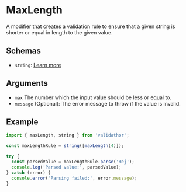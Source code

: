 # MaxLength

A modifier that creates a validation rule to ensure that a given string is shorter or equal in length to the given value.

## Schemas

- `string`: [Learn more](/schemas/string)

## Arguments

- `max` The number which the input value should be less or equal to.
- `message` (Optional): The error message to throw if the value is invalid.

## Example

```ts
import { maxLength, string } from 'validathor';

const maxLengthRule = string([maxLength(4)]);

try {
  const parsedValue = maxLengthRule.parse('Hej');
  console.log('Parsed value:', parsedValue);
} catch (error) {
  console.error('Parsing failed:', error.message);
}
```